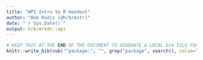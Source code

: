 ```yaml
---
title: "WPI Intro to R Handout"
author: "Bob Rudis (@hrbrmstr)"
date: "`r Sys.Date()`"
output: hrbrmrkdn::wpi
---
```



```r
# KEEP THIS AT THE END OF THE DOCUMENT TO GENERATE A LOCAL bib FILE FOR PKGS USED
knitr::write_bib(sub("^package:", "", grep("package", search(), value=TRUE)), file='skeleton.bib')
```